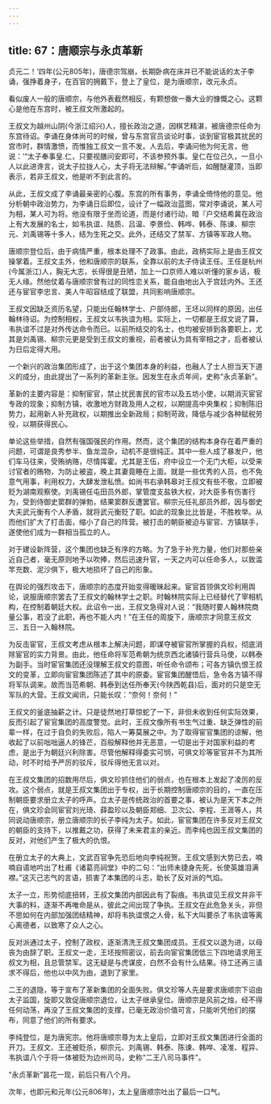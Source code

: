 ```yaml
---
---
---
```

title: 67：唐顺宗与永贞革新
---



贞元二！‘四年(公元805年)，唐德宗驾崩，长期卧病在床并已不能说话的太子李诵，强挣着身子，在百官的拥戴下，登上了皇位，是为唐顺宗，改元永贞。

看似废人一般的唐顺宗，与他外表截然相反，有颗想做一番大业的慷慨之心。这颗心是他在东宫时，被王叔文所激起的。

王叔文为越州山阴(今浙江绍兴)人，擅长政治之道，因棋艺精湛，被唐德宗任命为东宫待诏。李诵在身体尚可的时候，曾与东宫官员谈论时事，谈到宦官极其扰民的宫市时，群情激愤，而惟独工叔文一言不发。人去后，李诵问他为何无言，他说：‘“太子奉事皇.仁，只要视膳问安即可，不该参预外事。皇仁在位己久，一旦小人以此进谗言，说太子拉拢人心，太子将无法辩解。”李诵听后，如醒醚灌顶，当即表示，若非王叔文，他是听不到此言的。

从此，王叔文成了李诵最亲密的心腹。东宫的所有事务，李诵全倚恃他的意见。他分析朝中政治势力，为李诵日后即位，设计了一幅政治蓝图，常对李诵说，某人可为相，某人可为将。他没有限于坐而论道，而是付诸行动，暗『户交结希冀在政治上有大发展的名士，如韦执谊、陆质、吕温、李景俭、韩哗、韩泰、陈谏、柳宗元、刘禹锡等十多人，结为生死之交。此外，还结交了禁军、方镇等军政人物。

唐顺宗登位后，由于病情严重，根本处理不了政事。由此，政柄实际上是由王叔文操掌着。王叔文主外，他和唐顺宗的联系，全靠以前的太子侍读王任。王任是杭州(今属浙江)人，胸无大志，长得很是丑陋，加上一口京师人难以听懂的家乡话，极无人缘。然他仗着与唐顺宗曾有过的同性恋关系，能自由地出入于宫廷内外。王还还与宦官李忠言、美人牛昭容结成了联盟，共同影响唐顺宗。

王叔文因缺乏资历名望，只能出任翰林学士、户部侍郎，王坯以同样的原因，出任翰林待诏。为控制相权，王叔文以韦执谊为相。实际上，一切都是王叔文说了算，韦执谊不过是对外传达命令而已。以前所结交的名士，也均被安排到各要职上，尤其是刘禹锡、柳宗元更是受到王叔文的重视，前者被认为具有宰相之才，后者被认为日后定得大用。

一个新兴的政治集团形成了，出于这个集团本身的利益，也融人了士人担当天下道义的成分，由此提出了一系列的革新主张。因发生在永贞年间，史称“永贞革新”。

革新的主要内容是：抑制宦官，禁止扰民害民的官市以及五坊小使，以期消灭宦官专政的现象；抑制方镇，收激地方财政及用人之权，以期提高中央集权；抑制陈旧势力，起用新人补充政权，以期推出全新政局；抑制苛政，降低与减少各种赋税劳役，以期获得民心。

单论这些举措，自然有强国强民的作用。然而，这个集团的结构本身存在着严重的问题，可谓是良秀参半、鱼龙混杂，动机不是很纯正。其中一些人成了暴发户，他们车马往来，受贿纳赂，尽情挥霍。尤其是王伍，府中设立一个无门大柜，以受来讨官者的贿物，为防止被盗，晚上其妻竟睡在上面。就是一些优秀的人员，也不免意气用事，利用权力，大肆发泄私愤。如尚书右承韩皋对王叔文有些不敬，立即被贬为湖南观察使。刘禹锡任屯田员外郎，掌管度支盐铁大权，对大臣多有伤害行为，受到侍御史窦群的弹勃，结果窦群反遭罢官。柳宗元任礼部员外郎，因与御史大夫武元衡有个人矛盾，就将武元衡贬了职。如此的现象比比皆是，不胜枚举。从而他们扩大了打击面，缩小了自己的阵营。被打击的朝臣被迫与宦官、方镇联手，遂使他们成为一群相当孤立的人。

对于建设新阵营，这个集团也缺乏有序的方略。为了急于补充力量，他们对那些亲近自己者，毫无原则地予以吹捧，然后迅速升官，一天之内可以任命多人，以致滥竿充数、泥沙俱下，极大地损坏了自己的形象。

在舆论的强烈攻击下，唐顺宗的态度开始变得暖昧起来。宦官首领俱文珍利用舆论，说服唐顺宗罢去了王叔文的翰林学士之职。时翰林院实际上已经替代了宰相机构，在控制着朝廷大权。此诏令一出，王叔文急得对人说：“我随时要人翰林院商量公事，若没了此职，再也不能人内！”在王任的周旋下，唐顺宗才同意王叔文三、五日一入翰林院。

为反击宦官，王叔文考虑从根本上解决问题，即谋夺被宦官所掌握的兵权，彻底消除宦官的实力背景。由此，他任命将军范希朝为统京西北诸镇行营兵马使，以韩泰为副手。当时宦官集团还没理解王叔文的意图，听任命令颂布；可各方镇仇恨王叔文的变革，立即向宦官集团陈述了其中的原委。宦官集团醒悟后，急令各方镇不得将军队调来。故而当范希朝、韩泰到达任所奉天(今陕西乾县)后，面对的只是空无军队的大营。王叔文闻讯，只能长叹：“奈何！奈何！”

王叔文的釜底抽薪之计。只是徒然地打草惊蛇了一下，非但未收到任何实际效果，反而引起了宦官集团的高度警觉。此时，王叔文像所有书生气过重、缺乏弹性的前辈一样，在过于自负的失败后，陷人一筹莫展之中。为了取得宦官集团的谅解，他收起了以前咄咄逼人的锋芒，百般解释他并无恶意，一切是出于对国家利益的考虑，是出于为朝廷兴利除害。尽管他解释得委实可悯，可俱文珍等宦官并不为其所动，时不时给予严厉的驳斥，驳斥得他无言以对。

在王叔文集团的招数用尽后，俱文珍抓住他们的弱点，也在根本上发起了凌厉的反攻。这个弱点，就是王叔文集团出于专权，出于长期控制唐顺宗的目的，一直在压制朝臣要求册立太子的呼声。立太子是传统政治的首要之事，被认为是天下本之所在，俱文珍会同宦官刘光琦、薛盈珍以及朝臣郑细、卫次公、李程、王涯等人，共同说动唐顺宗，册立唐顺宗的长子李纯为太子。如此，宦官集团在许多反对王叔文的朝臣的支持下，以推戴之功，获得了未来君主的亲近。而李纯也因王叔文集团的反对，对他们产生了极大的仇恨。

在册立太子的大典上，文武百官争先恐后地向李纯祝贺。王叔文感到大势已去，喃喃自语地吟出了杜甫《诸葛亮祠堂》中的二句：“出师未捷身先死，长使英雄泪满襟。”这灭己志气的言语，损害了本集团的斗志，助长了反对派的气焰。

太子一立，形势彻底扭转，王叔文集团内部因此有了裂痕。韦执谊见王叔文并非干大事的料，逐渐不再唯命是从，彼此之间出现了争执。王叔文在此危急关头，非但不思如何在内部加强团结精神，却将韦执谊恨之人骨，私下大叫要杀了韦执谊等离心离德者，以致寒了众人之心。

反对派通过太子，控制了政权，逐渐清洗王叔文集团成员。王叔文以退为进，以母丧为由辞了职。王叔文一走，王坯按照密议，前去向宦官集团低三下四地请求用王叔文为相，且总管禁军。这无疑是与虎谋皮，白然不会有什么结果。待工还再三请求不得后，他也以中风为由，退到了家里。

二王的退隐，等于宣布了革新集团的全面失败。俱文珍等人先是要求唐顺宗下诏由太子监国，旋即又敦促唐顺宗退位，让太子继承皇位。唐顺宗是风前之烛，经不得任何动荡，再没了王叔文集团的支撑，已毫无政治价值可言，只能听凭他们的摆布，同意了他们的所有要求。

李纯登位，是为唐宪宗。他将唐顺宗尊为太上皇后，立即对王叔文集团进行全面的开刀。王叔文、王还被贬杀，柳宗元、刘禹锡、韩泰、陈谏、韩哗、凌准、程异、韦执谊八个于将一体被贬为边州司马，史称“二王八司马事件”。

“永贞革新”昙花一现，前后只有八个月。

次年，也即元和元年(公元806年)，太上皇唐顺宗吐出了最后一口气。